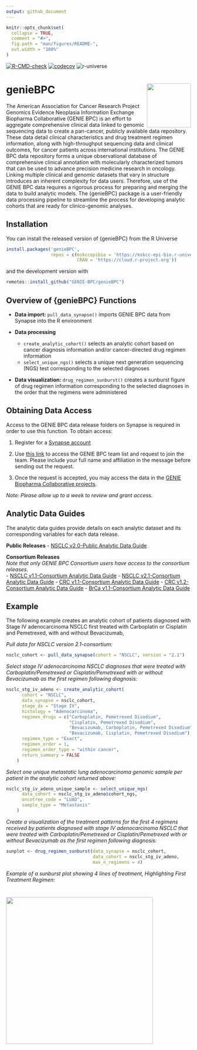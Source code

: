 ```yaml
---
output: github_document
---
```


<!-- README.md is generated from README.Rmd. Please edit that file -->

```r
knitr::opts_chunk$set(
  collapse = TRUE,
  comment = "#>",
  fig.path = "man/figures/README-",
  out.width = "100%"
)
```

<!-- badges: start -->

[![R-CMD-check](https://github.com/GENIE-BPC/genieBPC/workflows/R-CMD-check/badge.svg)](https://github.com/GENIE-BPC/genieBPC/actions)
[![codecov](https://codecov.io/gh/GENIE-BPC/genieBPC/branch/main/graph/badge.svg?token=431LhDhF5K)](https://codecov.io/gh/GENIE-BPC/genieBPC)
![r-universe](https://mskcc-epi-bio.r-universe.dev/badges/genieBPC)
<!-- badges: end -->

# genieBPC <img src="man/figures/geniebpc_hex_sticker.png" align="right" height="120" /></a>

The American Association for Cancer Research Project Genomics Evidence
Neoplasia Information Exchange Biopharma Collaborative (GENIE BPC) is an
effort to aggregate comprehensive clinical data linked to genomic
sequencing data to create a pan-cancer, publicly available data
repository. These data detail clinical characteristics and drug
treatment regimen information, along with high-throughput sequencing
data and clinical outcomes, for cancer patients across international
institutions. The GENIE BPC data repository forms a unique observational
database of comprehensive clinical annotation with molecularly
characterized tumors that can be used to advance precision medicine
research in oncology. Linking multiple clinical and genomic datasets
that vary in structure introduces an inherent complexity for data users.
Therefore, use of the GENIE BPC data requires a rigorous process for
preparing and merging the data to build analytic models. The {genieBPC}
package is a user-friendly data processing pipeline to streamline the
process for developing analytic cohorts that are ready for
clinico-genomic analyses.

## Installation

You can install the released version of {genieBPC} from the R Universe

```r
install.packages('genieBPC', 
                 repos = c(mskccepibio = 'https://mskcc-epi-bio.r-universe.dev',
                           CRAN = 'https://cloud.r-project.org'))
```

and the development version with

```r
remotes::install_github("GENIE-BPC/genieBPC")
```
  
## Overview of {genieBPC} Functions

-   **Data import:** `pull_data_synapse()` imports GENIE BPC data from
    Synapse into the R environment

-   **Data processing**

    -   `create_analytic_cohort()` selects an analytic cohort based on
        cancer diagnosis information and/or cancer-directed drug regimen
        information  
    -   `select_unique_ngs()` selects a unique next generation
        sequencing (NGS) test corresponding to the selected diagnoses

-   **Data visualization:** `drug_regimen_sunburst()` creates a sunburst
    figure of drug regimen information corresponding to the selected
    diagnoses in the order that the regimens were administered


## Obtaining Data Access

Access to the GENIE BPC data release folders on Synapse is required in
order to use this function. To obtain access:

1.  Register for a [Synapse account](https://www.synapse.org/#)

2.  Use [this link](https://www.synapse.org/#!Team:3399797) to access
    the GENIE BPC team list and request to join the team. Please include
    your full name and affiliation in the message before sending out the
    request.

3.  Once the request is accepted, you may access the data in the [GENIE
    Biopharma Collaborative
    projects](https://www.synapse.org/#!Synapse:syn21226493).

*Note: Please allow up to a week to review and grant access.*

## Analytic Data Guides

The analytic data guides provide details on each analytic dataset and
its corresponding variables for each data release.

**Public Releases**
-   [NSCLC v2.0-Public Analytic Data
    Guide](https://www.synapse.org/#!Synapse:syn30557304)
    
**Consortium Releases**  
*Note that only GENIE BPC Consortium users have access to the consortium releases.*  
-   [NSCLC v1.1-Consortium Analytic Data
    Guide](https://www.synapse.org/#!Synapse:syn23002641)
-   [NSCLC v2.1-Consortium Analytic Data
    Guide](https://www.synapse.org/#!Synapse:syn26008058)
-   [CRC v1.1-Consortium Analytic Data
    Guide](https://www.synapse.org/#!Synapse:syn23764204)
-   [CRC v1.2-Consortium Analytic Data
    Guide](https://www.synapse.org/#!Synapse:syn26077308)
-   [BrCa v1.1-Consortium Analytic Data
    Guide](https://www.synapse.org/#!Synapse:syn26077313)

## Example

The following example creates an analytic cohort of patients diagnosed
with Stage IV adenocarcinoma NSCLC first treated with Carboplatin or
Cisplatin and Pemetrexed, with and without Bevacizumab,

*Pull data for NSCLC version 2.1-consortium:*

```r
nsclc_cohort <- pull_data_synapse(cohort = "NSCLC", version = "2.1")
```


*Select stage IV adenocarcinoma NSCLC diagnoses that were treated with
Carboplatin/Pemetrexed or Cisplatin/Pemetrexed with or without
Bevacizumab as the first regimen following diagnosis:*

```r
nsclc_stg_iv_adeno <- create_analytic_cohort(
      cohort = "NSCLC",
      data_synapse = nsclc_cohort,
      stage_dx = "Stage IV",
      histology = "Adenocarcinoma",
      regimen_drugs = c("Carboplatin, Pemetrexed Disodium",
                        "Cisplatin, Pemetrexed Disodium",
                        "Bevacizumab, Carboplatin, Pemetrexed Disodium",
                        "Bevacizumab, Cisplatin, Pemetrexed Disodium"),
      regimen_type = "Exact",
      regimen_order = 1,
      regimen_order_type = "within cancer",
      return_summary = FALSE
    )
```


*Select one unique metastatic lung adenocarcinoma genomic sample per
patient in the analytic cohort returned above:*

```r
nsclc_stg_iv_adeno_unique_sample <- select_unique_ngs( 
      data_cohort = nsclc_stg_iv_adeno$cohort_ngs, 
      oncotree_code = "LUAD",
      sample_type = "Metastasis"
    )
```


*Create a visualization of the treatment patterns for the first 4
regimens received by patients diagnosed with stage IV adenocarcinoma
NSCLC that were treated with Carboplatin/Pemetrexed or
Cisplatin/Pemetrexed with or without Bevacizumab as the first regimen
following diagnosis:*

```r
sunplot <- drug_regimen_sunburst(data_synapse = nsclc_cohort,
                                 data_cohort = nsclc_stg_iv_adeno,
                                 max_n_regimens = 4)
```


*Example of a sunburst plot showing 4 lines of treatment, Highlighting
First Treatment Regimen:*

# <img src="man/figures/genieBPC_sunburst.png" height="400" /></a>
